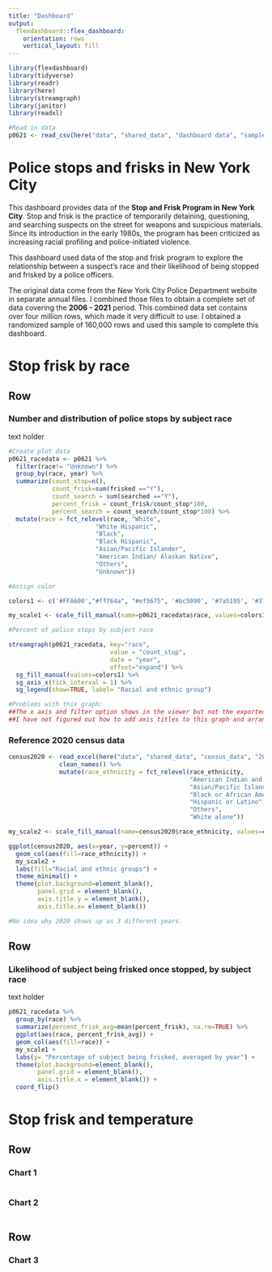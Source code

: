 ```yaml
---
title: "Dashboard"
output: 
  flexdashboard::flex_dashboard:
    orientation: rows
    vertical_layout: fill
---
```


```r
library(flexdashboard)
library(tidyverse)
library(readr)
library(here)
library(streamgraph)
library(janitor)
library(readxl)
```

```r
#Read in data
p0621 <- read_csv(here("data", "shared_data", "dashboard data", "sample_p0621.csv"))
```


Police stops and frisks in New York City {.sidebar}
=========
This dashboard provides data of the **Stop and Frisk Program in New York City**. Stop and frisk is the practice of temporarily detaining, questioning, and searching suspects on the street for weapons and suspicious materials. Since its introduction in the early 1980s, the program has been criticized as increasing racial profiling and police-initiated violence.

This dashboard used data of the stop and frisk program to explore the relationship between a suspect's race and their likelihood of being stopped and frisked by a police officers.

The original data come from the New York City Police Department website in separate annual files. I combined those files to obtain a complete set of data covering the **2006 - 2021** period. This combined data set contains over four million rows, which made it very difficult to use. I obtained a randomized sample of 160,000 rows and used this sample to complete this dashboard.

Stop frisk by race
========


Row {data-height=650}
-----------------------------------------------------------------------

### Number and distribution of police stops by subject race {data-width=10}
text holder

```r

#Create plot data
p0621_racedata <- p0621 %>%
  filter(race!= "Unknown") %>%
  group_by(race, year) %>%
  summarize(count_stop=n(),
            count_frisk=sum(frisked =="Y"),
            count_search = sum(searched =="Y"),
            percent_frisk = count_frisk/count_stop*100,
            percent_search = count_search/count_stop*100) %>%
  mutate(race = fct_relevel(race, "White", 
                        "White Hispanic", 
                        "Black", 
                        "Black Hispanic",
                        "Asian/Pacific Islander",
                        "American Indian/ Alaskan Native",
                        "Others",
                        "Unknown"))

#Assign color

colors1 <- c('#FFA600',"#ff764a", "#ef5675", '#bc5090', '#7a5195', '#374c80', '#003f5c', '#000000')

my_scale1 <- scale_fill_manual(name=p0621_racedata$race, values=colors1)

```

```r
#Percent of police stops by subject race

streamgraph(p0621_racedata, key="race", 
                            value = "count_stop", 
                            date = "year",
                            offset="expand") %>%
  sg_fill_manual(values=colors1) %>%
  sg_axis_x(tick_interval = 1) %>%
  sg_legend(show=TRUE, label= "Racial and ethnic group")

#Problems with this graph:
##The x axis and filter option shows in the viewer but not the exported document
##I have not figured out how to add axis titles to this graph and arrange the races in the order and colors I want.
```


### Reference 2020 census data {data-width=5}

```r
census2020 <- read_excel(here("data", "shared_data", "census_data", "2020censusNY.xlsx")) %>%
              clean_names() %>%
              mutate(race_ethnicity = fct_relevel(race_ethnicity,
                                                  "American Indian and Alaska Native alone",
                                                  "Asian/Pacific Islander",
                                                  "Black or African American alone",
                                                  "Hispanic or Latino",
                                                  "Others",
                                                  "White alone"))

my_scale2 <- scale_fill_manual(name=census2020$race_ethnicity, values=colors1)

ggplot(census2020, aes(x=year, y=percent)) +
  geom_col(aes(fill=race_ethnicity)) +
  my_scale2 +
  labs(fill="Racial and ethnic groups") +
  theme_minimal() +
  theme(plot.background=element_blank(),
        panel.grid = element_blank(),
        axis.title.y = element_blank(),
        axis.title.x= element_blank())

#No idea why 2020 shows up as 3 different years.
```



Row
-------

### Likelihood of subject being frisked once stopped, by subject race
text holder

```r
p0621_racedata %>%
  group_by(race) %>%
  summarize(percent_frisk_avg=mean(percent_frisk), na.rm=TRUE) %>%
  ggplot(aes(race, percent_frisk_avg)) +
  geom_col(aes(fill=race)) +
  my_scale1 + 
  labs(y= "Percentage of subject being frisked, averaged by year") +
  theme(plot.background=element_blank(),
        panel.grid = element_blank(),
        axis.title.x = element_blank()) +
  coord_flip()


```



Stop frisk and temperature {data-orientation=rows}
=======

Row
----------

### Chart 1

```r


```


### Chart 2

```r


```

Row
---------------------
### Chart 3

```r

```

